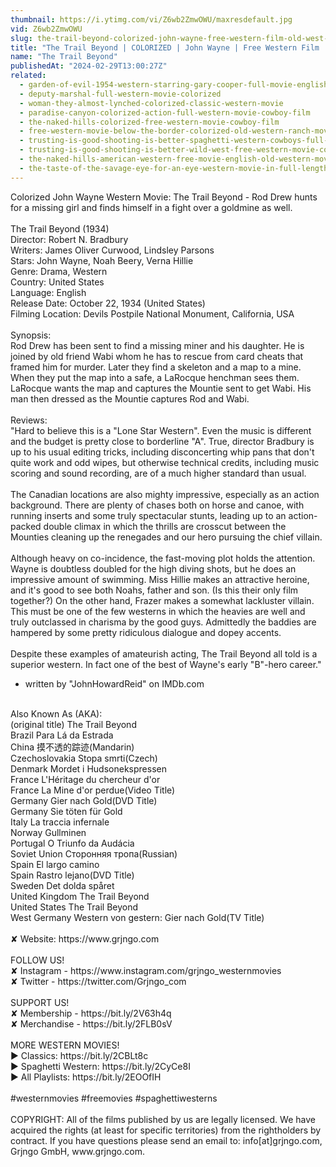 ```yaml
---
thumbnail: https://i.ytimg.com/vi/Z6wb2ZmwOWU/maxresdefault.jpg
vid: Z6wb2ZmwOWU
slug: the-trail-beyond-colorized-john-wayne-free-western-film-old-west-movie
title: "The Trail Beyond | COLORIZED | John Wayne | Free Western Film | Old West Movie"
name: "The Trail Beyond"
publishedAt: "2024-02-29T13:00:27Z"
related:
  - garden-of-evil-1954-western-starring-gary-cooper-full-movie-english-full-free-western-movies
  - deputy-marshal-full-western-movie-colorized
  - woman-they-almost-lynched-colorized-classic-western-movie
  - paradise-canyon-colorized-action-full-western-movie-cowboy-film
  - the-naked-hills-colorized-free-western-movie-cowboy-film
  - free-western-movie-below-the-border-colorized-old-western-ranch-movie-wild-west
  - trusting-is-good-shooting-is-better-spaghetti-western-cowboys-full-western
  - trusting-is-good-shooting-is-better-wild-west-free-western-movie-cowboys-english
  - the-naked-hills-american-western-free-movie-english-old-western-movie-full-length
  - the-taste-of-the-savage-eye-for-an-eye-western-movie-in-full-length-english-free-feature-film
---
```


Colorized John Wayne Western Movie: The Trail Beyond - Rod Drew hunts for a missing girl and finds himself in a fight over a goldmine as well.<br />
<br />
The Trail Beyond (1934)<br />
Director: Robert N. Bradbury<br />
Writers: James Oliver Curwood, Lindsley Parsons<br />
Stars: John Wayne, Noah Beery, Verna Hillie<br />
Genre: Drama, Western<br />
Country: United States<br />
Language: English<br />
Release Date: October 22, 1934 (United States)<br />
Filming Location: Devils Postpile National Monument, California, USA<br />
<br />
Synopsis:<br />
Rod Drew has been sent to find a missing miner and his daughter. He is joined by old friend Wabi whom he has to rescue from card cheats that framed him for murder. Later they find a skeleton and a map to a mine. When they put the map into a safe, a LaRocque henchman sees them. LaRocque wants the map and captures the Mountie sent to get Wabi. His man then dressed as the Mountie captures Rod and Wabi.<br />
<br />
Reviews:<br />
"Hard to believe this is a "Lone Star Western". Even the music is different and the budget is pretty close to borderline "A". True, director Bradbury is up to his usual editing tricks, including disconcerting whip pans that don't quite work and odd wipes, but otherwise technical credits, including music scoring and sound recording, are of a much higher standard than usual.<br />
<br />
The Canadian locations are also mighty impressive, especially as an action background. There are plenty of chases both on horse and canoe, with running inserts and some truly spectacular stunts, leading up to an action-packed double climax in which the thrills are crosscut between the Mounties cleaning up the renegades and our hero pursuing the chief villain.<br />
<br />
Although heavy on co-incidence, the fast-moving plot holds the attention. Wayne is doubtless doubled for the high diving shots, but he does an impressive amount of swimming. Miss Hillie makes an attractive heroine, and it's good to see both Noahs, father and son. (Is this their only film together?) On the other hand, Frazer makes a somewhat lackluster villain. This must be one of the few westerns in which the heavies are well and truly outclassed in charisma by the good guys. Admittedly the baddies are hampered by some pretty ridiculous dialogue and dopey accents.<br />
<br />
Despite these examples of amateurish acting, The Trail Beyond all told is a superior western. In fact one of the best of Wayne's early "B"-hero career."<br />
- written by "JohnHowardReid" on IMDb.com<br />
<br />
Also Known As (AKA):<br />
(original title) The Trail Beyond<br />
Brazil Para Lá da Estrada<br />
China 摸不透的踪迹(Mandarin)<br />
Czechoslovakia Stopa smrti(Czech)<br />
Denmark Mordet i Hudsonekspressen<br />
France L'Héritage du chercheur d'or<br />
France La Mine d'or perdue(Video Title)<br />
Germany Gier nach Gold(DVD Title)<br />
Germany Sie töten für Gold<br />
Italy La traccia infernale<br />
Norway Gullminen<br />
Portugal O Triunfo da Audácia<br />
Soviet Union Сторонняя тропа(Russian)<br />
Spain El largo camino<br />
Spain Rastro lejano(DVD Title)<br />
Sweden Det dolda spåret<br />
United Kingdom The Trail Beyond<br />
United States The Trail Beyond<br />
West Germany Western von gestern: Gier nach Gold(TV Title)<br />
<br />
✘ Website: https://www.grjngo.com<br />
<br />
FOLLOW US!<br />
✘ Instagram - https://www.instagram.com/grjngo_westernmovies<br />
✘ Twitter - https://twitter.com/Grjngo_com<br />
<br />
SUPPORT US!<br />
✘ Membership - https://bit.ly/2V63h4q<br />
✘ Merchandise - https://bit.ly/2FLB0sV<br />
<br />
MORE WESTERN MOVIES! <br />
► Classics: https://bit.ly/2CBLt8c <br />
► Spaghetti Western: https://bit.ly/2CyCe8I <br />
► All Playlists: https://bit.ly/2EOOfIH <br />
<br />
#westernmovies #freemovies #spaghettiwesterns<br />
<br />
COPYRIGHT: All of the films published by us are legally licensed. We have acquired the rights (at least for specific territories) from the rightholders by contract. If you have questions please send an email to: info[at]grjngo.com, Grjngo GmbH, www.grjngo.com.